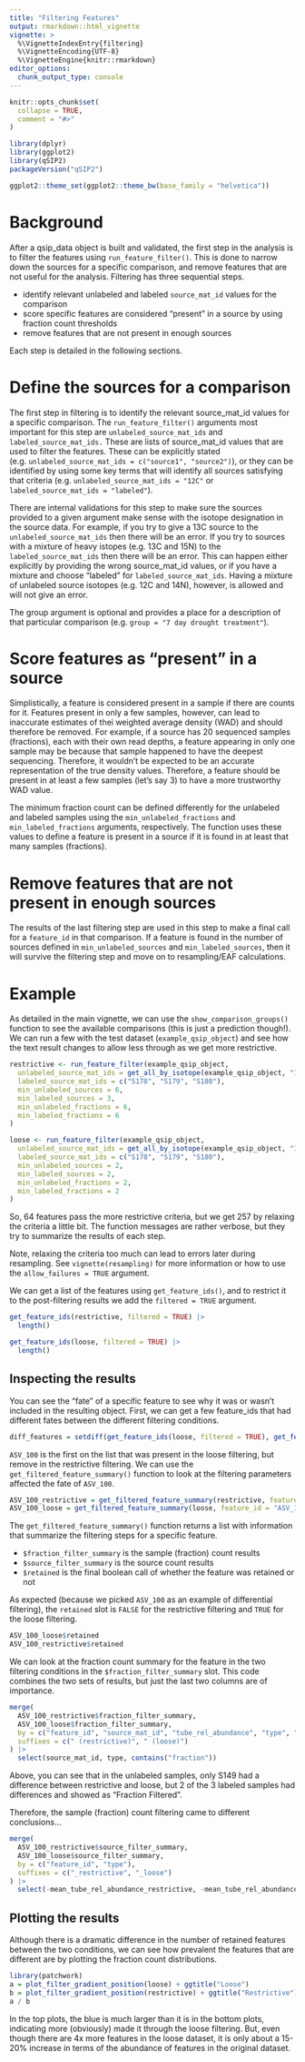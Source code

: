 ```yaml
---
title: "Filtering Features"
output: rmarkdown::html_vignette
vignette: >
  %\VignetteIndexEntry{filtering}
  %\VignetteEncoding{UTF-8}
  %\VignetteEngine{knitr::rmarkdown}
editor_options: 
  chunk_output_type: console
---
```


```r
knitr::opts_chunk$set(
  collapse = TRUE,
  comment = "#>"
)
```

```r
library(dplyr)
library(ggplot2)
library(qSIP2)
packageVersion("qSIP2")
```

```r
ggplot2::theme_set(ggplot2::theme_bw(base_family = "helvetica"))
```

# Background

After a qsip_data object is built and validated, the first step in the analysis is to filter the features using `run_feature_filter()`. This is done to narrow down the sources for a specific comparison, and remove features that are not useful for the analysis. Filtering has three sequential steps.

- identify relevant unlabeled and labeled `source_mat_id` values for the comparison
- score specific features are considered “present” in a source by using fraction count thresholds
- remove features that are not present in enough sources

Each step is detailed in the following sections.

# Define the sources for a comparison

The first step in filtering is to identify the relevant source_mat_id values for a specific comparison. The `run_feature_filter()` arguments most important for this step are `unlabeled_source_mat_ids` and `labeled_source_mat_ids.` These are lists of source_mat_id values that are used to filter the features. These can be explicitly stated (e.g. `unlabeled_source_mat_ids = c("source1", "source2")`), or they can be identified by using some key terms that will identify all sources satisfying that criteria (e.g. `unlabeled_source_mat_ids = "12C"` or `labeled_source_mat_ids = "labeled"`).

There are internal validations for this step to make sure the sources provided to a given argument make sense with the isotope designation in the source data. For example, if you try to give a 13C source to the `unlabeled_source_mat_ids` then there will be an error. If you try to sources with a mixture of heavy istopes (e.g. 13C and 15N) to the `labeled_source_mat_ids` then there will be an error. This can happen either explicitly by providing the wrong source_mat_id values, or if you have a mixture and choose "labeled" for `labeled_source_mat_ids`. Having a mixture of unlabeled source isotopes (e.g. 12C and 14N), however, is allowed and will not give an error.

The group argument is optional and provides a place for a description of that particular comparison (e.g. `group = "7 day drought treatment"`).

# Score features as "present" in a source

Simplistically, a feature is considered present in a sample if there are counts for it. Features present in only a few samples, however, can lead to inaccurate estimates of thei weighted average density (WAD) and should therefore be removed. For example, if a source has 20 sequenced samples (fractions), each with their own read depths, a feature appearing in only one sample may be because that sample happened to have the deepest sequencing. Therefore, it wouldn't be expected to be an accurate representation of the true density values. Therefore, a feature should be present in at least a few samples (let's say 3) to have a more trustworthy WAD value. 

The minimum fraction count can be defined differently for the unlabeled and labeled samples using the `min_unlabeled_fractions` and `min_labeled_fractions` arguments, respectively. The function uses these values to define a feature is present in a source if it is found in at least that many samples (fractions).

# Remove features that are not present in enough sources

The results of the last filtering step are used in this step to make a final call for a `feature_id` in that comparison. If a feature is found in the number of sources defined in `min_unlabeled_sources` and `min_labeled_sources`, then it will survive the filtering step and move on to resampling/EAF calculations. 

# Example

As detailed in the main vignette, we can use the `show_comparison_groups()` function to see the available comparisons (this is just a prediction though!). We can run a few with the test dataset (`example_qsip_object`) and see how the text result changes to allow less through as we get more restrictive. 

```r
restrictive <- run_feature_filter(example_qsip_object,
  unlabeled_source_mat_ids = get_all_by_isotope(example_qsip_object, "12C"),
  labeled_source_mat_ids = c("S178", "S179", "S180"),
  min_unlabeled_sources = 6,
  min_labeled_sources = 3,
  min_unlabeled_fractions = 6,
  min_labeled_fractions = 6
)

loose <- run_feature_filter(example_qsip_object,
  unlabeled_source_mat_ids = get_all_by_isotope(example_qsip_object, "12C"),
  labeled_source_mat_ids = c("S178", "S179", "S180"),
  min_unlabeled_sources = 2,
  min_labeled_sources = 2,
  min_unlabeled_fractions = 2,
  min_labeled_fractions = 2
)
```

So, 64 features pass the more restrictive criteria, but we get 257 by relaxing the criteria a little bit. The function messages are rather verbose, but they try to summarize the results of each step. 

::: {.alert .alert-primary}
Note, relaxing the criteria too much can lead to errors later during resampling. See `vignette(resampling)` for more information or how to use the `allow_failures = TRUE` argument.
:::

We can get a list of the features using `get_feature_ids()`, and to restrict it to the post-filtering results we add the `filtered = TRUE` argument. 

```r
get_feature_ids(restrictive, filtered = TRUE) |> 
  length()

get_feature_ids(loose, filtered = TRUE) |> 
  length()
```

## Inspecting the results

You can see the "fate" of a specific feature to see why it was or wasn't included in the resulting object. First, we can get a few feature_ids that had different fates between the different filtering conditions. 

```r
diff_features = setdiff(get_feature_ids(loose, filtered = TRUE), get_feature_ids(restrictive, filtered = TRUE))
```

`ASV_100` is the first on the list that was present in the loose filtering, but remove in the restrictive filtering. We can use the `get_filtered_feature_summary()` function to look at the filtering parameters affected the fate of `ASV_100`. 

```r
ASV_100_restrictive = get_filtered_feature_summary(restrictive, feature_id = "ASV_100")
ASV_100_loose = get_filtered_feature_summary(loose, feature_id = "ASV_100")
```

The `get_filtered_feature_summary()` function returns a list with information that summarize the filtering steps for a specific feature. 

- `$fraction_filter_summary` is the sample (fraction) count results
- `$source_filter_summary` is the source count results
- `$retained` is the final boolean call of whether the feature was retained or not

As expected (because we picked `ASV_100` as an example of differential filtering), the `retained` slot is `FALSE` for the restrictive filtering and `TRUE` for the loose filtering.

```r
ASV_100_loose$retained
ASV_100_restrictive$retained
```

We can look at the fraction count summary for the feature in the two filtering conditions in the `$fraction_filter_summary` slot. This code combines the two sets of results, but just the last two columns are of importance.

```r
merge(
  ASV_100_restrictive$fraction_filter_summary,
  ASV_100_loose$fraction_filter_summary,
  by = c("feature_id", "source_mat_id", "tube_rel_abundance", "type", "n_fractions"),
  suffixes = c(" (restrictive)", " (loose)")
) |>
  select(source_mat_id, type, contains("fraction"))
```

Above, you can see that in the unlabeled samples, only S149 had a difference between restrictive and loose, but 2 of the 3 labeled samples had differences and showed as "Fraction Filtered".

Therefore, the sample (fraction) count filtering came to different conclusions...

```r
merge(
  ASV_100_restrictive$source_filter_summary,
  ASV_100_loose$source_filter_summary,
  by = c("feature_id", "type"),
  suffixes = c("_restrictive", "_loose")
) |>
  select(-mean_tube_rel_abundance_restrictive, -mean_tube_rel_abundance_loose)
```

## Plotting the results

Although there is a dramatic difference in the number of retained features between the two conditions, we can see how prevalent the features that are different are by plotting the fraction count distributions. 

```r
library(patchwork)
a = plot_filter_gradient_position(loose) + ggtitle("Loose")
b = plot_filter_gradient_position(restrictive) + ggtitle("Restrictive")
a / b
```

In the top plots, the blue is much larger than it is in the bottom plots, indicating more (obviously) made it through the loose filtering. But, even though there are 4x more features in the loose dataset, it is only about a 15-20% increase in terms of the abundance of features in the original dataset.  
